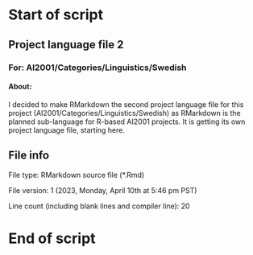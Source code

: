 # Start of script

## Project language file 2

### For: AI2001/Categories/Linguistics/Swedish

#### About:

I decided to make RMarkdown the second project language file for this project (AI2001/Categories/Linguistics/Swedish) as RMarkdown is the planned sub-language for R-based AI2001 projects. It is getting its own project language file, starting here.

## File info

File type: RMarkdown source file (*.Rmd)

File version: 1 (2023, Monday, April 10th at 5:46 pm PST)

Line count (including blank lines and compiler line): 20

# End of script
